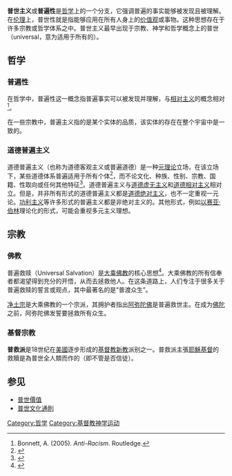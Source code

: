 {{expand language|1=en|page=|time=2019-06-22T08:28:47+00:00}}
'''普世主义'''或'''普遍性'''是[[哲学|哲学]]上的一个分支，它强调普遍的事实能够被发现且被理解。在[[伦理|伦理]]上，普世性就是指能够应用在所有人身上的[[价值观|价值观]]或事物。这种思想存在于许多宗教或哲学体系之中。普世主义最早出现于宗教、神学和哲学概念上的普世（universal，意为适用于所有的）。

==哲学==
===普遍性===
{{main|共相}}

在哲学中，普遍性这一概念指普遍事实可以被发现并理解，与[[相对主义|相对主义]]的概念相对<ref>Bonnett, A. (2005). ''Anti-Racism''. Routledge.</ref>。

在一些宗教中，普遍主义指的是某个实体的品质，该实体的存在在整个宇宙中是一致的。

===道德普遍主义===
{{main|道德普遍主义}}

道德普遍主义（也称为道德客观主义或普遍道德）是一种[[元伦理学|元理论]]立场，在该立场下，某些道德体系普遍适用于所有个体<ref name=PhilPages>{{cite web |url=http://www.philosophypages.com/dy/u.htm#unvby |title=A Dictionary of Philosophical Terms and Names |work=Philosophy Pages |first=Garth |last=Kemerling |date=November 12, 2011 |quote=According to [http://www.philosophypages.com/ph/kant.htm Immanuel Kant] and [http://www.philosophypages.com/dy/h.htm#hare Richard Mervyn Hare]...moral imperatives must be regarded as equally binding on everyone. |accessdate=2020-07-13 |archive-date=2001-02-09 |archive-url=https://web.archive.org/web/20010209091527/http://www.philosophypages.com/dy/u.htm#unvby |dead-url=no }}</ref>，而不论文化、种族、性别、宗教、国籍、性取向或任何其他特征<ref name=Gowans>{{cite web |quote=Let us say that moral objectivism maintains that moral judgments are ordinarily true or false in an absolute or universal sense, that some of them are true, and that people sometimes are justified in accepting true moral judgments (and rejecting false ones) on the basis of evidence available to any reasonable and well-informed person. |first=Chris |last=Gowans |title=Moral Relativism |encyclopedia=The Stanford Encyclopedia of Philosophy |edition=Spring 2012 |editor=Edward N. Zalta |url=http://plato.stanford.edu/archives/spr2012/entries/moral-relativism/ |date=Dec 9, 2008 |accessdate=2020-07-13 |archive-date=2013-12-02 |archive-url=https://web.archive.org/web/20131202070225/http://plato.stanford.edu/archives/spr2012/entries/moral-relativism/ |dead-url=no }}</ref>。道德普遍主义与[[道德虚无主义|道德虚无主义]]和[[道德相对主义|道德相对主义]]相对立。但是，并非所有形式的道德普遍主义都是[[道德绝对主义|道德绝对主义]]，也不一定重视一元论。[[功利主义|功利主义]]等许多形式的普遍主义都是非绝对主义的。其他形式，例如[[以赛亚·伯林|以赛亚·伯林]]理论化的形式，可能会重视多元主义理想。

==宗教==

===佛教===

普遍救赎（Universal Salvation）是[[大乘佛教|大乘佛教]]的核心思想<ref>{{Cite web |url=https://www.khanacademy.org/humanities/art-asia/beginners-guide-asian-culture/buddhist-art-culture/a/the-main-branches-of-buddhism |title=存档副本 |access-date=2020-07-13 |archive-date=2021-02-22 |archive-url=https://web.archive.org/web/20210222172216/https://www.khanacademy.org/humanities/art-asia/beginners-guide-asian-culture/buddhist-art-culture/a/the-main-branches-of-buddhism |dead-url=no }}</ref>。大乘佛教的所有信奉者都渴望得到充分的开悟，从而去拯救他人。在这条道路上，人们专注于很多关于普遍救赎的誓言或观点，其中最著名的是“普渡众生”。

[[净土宗|净土宗]]是大乘佛教的一个宗派，其拥护者指出[[阿弥陀佛|阿弥陀佛]]是普遍救世主。在成为[[佛陀|佛陀]]之前，阿弥陀佛发誓要拯救所有众生。

===基督宗教===
{{main|普救論}}
'''普救派'''是18世纪在[[美國|美國]]逐步形成的[[基督教|基督教]][[新教|新教]]派别之一。普救派主張[[耶穌基督|耶穌基督]]的救贖是為普世全人類而作的（即不管是否信徒）。

==参见==
*[[普世價值|普世價值]]
*[[普世文化通則|普世文化通則]]

[[Category:哲学|Category:哲学]]
[[Category:基督教神学运动|Category:基督教神学运动]]